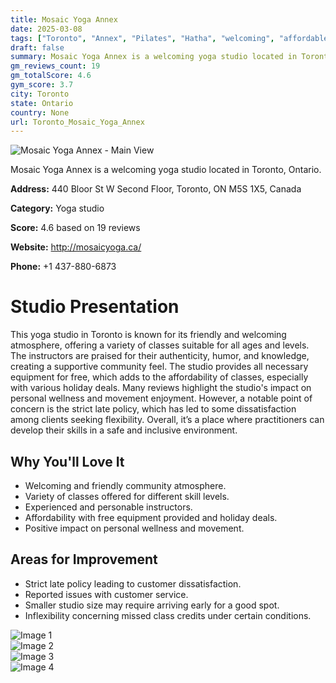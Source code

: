 ```yaml
---
title: Mosaic Yoga Annex
date: 2025-03-08
tags: ["Toronto", "Annex", "Pilates", "Hatha", "welcoming", "affordable", "Toronto"]  
draft: false
summary: Mosaic Yoga Annex is a welcoming yoga studio located in Toronto, Ontario.
gm_reviews_count: 19
gm_totalScore: 4.6
gym_score: 3.7
city: Toronto
state: Ontario
country: None
url: Toronto_Mosaic_Yoga_Annex
---
```


<div className="aspect-[16/9] relative my-8">
  <img 
    src="https://lh5.googleusercontent.com/p/AF1QipNycw0entVfusKsvHY4G8hgZWIWFk93KnvSqQOn=w1920-h1080-k-no"
    alt="Mosaic Yoga Annex - Main View"
    className="object-cover absolute inset-0 w-full h-full rounded-lg"
  />
</div>

Mosaic Yoga Annex is a welcoming yoga studio located in Toronto, Ontario.

**Address:** 440 Bloor St W Second Floor, Toronto, ON M5S 1X5, Canada

**Category:** Yoga studio

**Score:** 4.6 based on 19 reviews

**Website:** http://mosaicyoga.ca/

**Phone:** +1 437-880-6873

# Studio Presentation

This yoga studio in Toronto is known for its friendly and welcoming atmosphere, offering a variety of classes suitable for all ages and levels. The instructors are praised for their authenticity, humor, and knowledge, creating a supportive community feel. The studio provides all necessary equipment for free, which adds to the affordability of classes, especially with various holiday deals. Many reviews highlight the studio's impact on personal wellness and movement enjoyment. However, a notable point of concern is the strict late policy, which has led to some dissatisfaction among clients seeking flexibility. Overall, it’s a place where practitioners can develop their skills in a safe and inclusive environment.



## Why You'll Love It

- Welcoming and friendly community atmosphere.
- Variety of classes offered for different skill levels.
- Experienced and personable instructors.
- Affordability with free equipment provided and holiday deals.
- Positive impact on personal wellness and movement.

## Areas for Improvement

- Strict late policy leading to customer dissatisfaction.
- Reported issues with customer service.
- Smaller studio size may require arriving early for a good spot.
- Inflexibility concerning missed class credits under certain conditions.

<div className="grid grid-cols-1 xl:grid-cols-2 gap-4 my-8">
<div className="aspect-[4/3] relative"><img src="https://lh5.googleusercontent.com/p/AF1QipMR_aOOKUpozbZUnT2sBG00TBdzqa89fDouG5AH=w1920-h1080-k-no" alt="Image 1" className="object-cover absolute inset-0 w-full h-full rounded-lg" /></div>
<div className="aspect-[4/3] relative"><img src="https://lh5.googleusercontent.com/p/AF1QipMrKsA_UUFqfXXmU-ylwVbHQq9ZhN6T-GeUychC=w1920-h1080-k-no" alt="Image 2" className="object-cover absolute inset-0 w-full h-full rounded-lg" /></div>
<div className="aspect-[4/3] relative"><img src="https://streetviewpixels-pa.googleapis.com/v1/thumbnail?panoid=vikGr2wo_lnpkVISBIRAKg&cb_client=maps_sv.tactile.gps&w=203&h=100&yaw=353.8938&pitch=0&thumbfov=100" alt="Image 3" className="object-cover absolute inset-0 w-full h-full rounded-lg" /></div>
<div className="aspect-[4/3] relative"><img src="https://lh5.googleusercontent.com/p/AF1QipMyCXbPXqFKnBoxXI08HNC3X1F16NAbf4nqn2fX=w1920-h1080-k-no" alt="Image 4" className="object-cover absolute inset-0 w-full h-full rounded-lg" /></div>
</div>